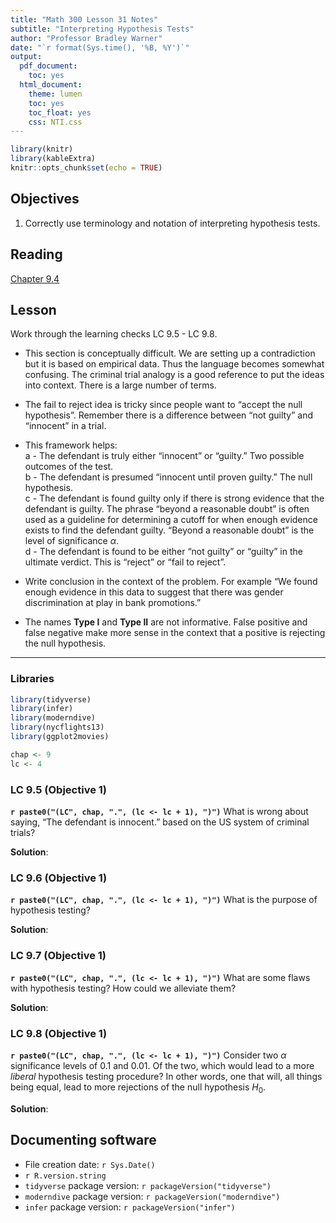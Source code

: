 ```yaml
---
title: "Math 300 Lesson 31 Notes"
subtitle: "Interpreting Hypothesis Tests"
author: "Professor Bradley Warner"
date: "`r format(Sys.time(), '%B, %Y')`"
output:
  pdf_document:
    toc: yes
  html_document:
    theme: lumen
    toc: yes
    toc_float: yes
    css: NTI.css
---
```



```r
library(knitr)
library(kableExtra)
knitr::opts_chunk$set(echo = TRUE)
```

## Objectives

1. Correctly use terminology and notation of interpreting hypothesis tests.     



## Reading 

[Chapter 9.4](https://moderndive.com/9-hypothesis-testing.html#ht-interpretation)


## Lesson 

Work through the learning checks LC 9.5 - LC 9.8.

+ This section is conceptually difficult. We are setting up a contradiction but it is based on empirical data. Thus the language becomes somewhat confusing. The criminal trial analogy is a good reference to put the ideas into context. There is a large number of terms.  

+ The fail to reject idea is tricky since people want to "accept the null hypothesis". Remember there is a difference between "not guilty" and "innocent" in a trial. 

+ This framework helps:  
a - The defendant is truly either “innocent” or “guilty.” Two possible outcomes of the test.  
b - The defendant is presumed “innocent until proven guilty.” The null hypothesis.   
c - The defendant is found guilty only if there is strong evidence that the defendant is guilty. The phrase “beyond a reasonable doubt” is often used as a guideline for determining a cutoff for when enough evidence exists to find the defendant guilty. "Beyond a reasonable doubt" is the level of significance $\alpha$.  
d - The defendant is found to be either “not guilty” or “guilty” in the ultimate verdict. This is "reject" or "fail to reject". 

+ Write conclusion in the context of the problem. For example "We found enough evidence in this data to suggest that there was gender discrimination at play in bank promotions."  

+ The names **Type I** and **Type II** are not informative. False positive and false negative make more sense in the context that a positive is rejecting the null hypothesis. 

***

### Libraries 

```r
library(tidyverse)
library(infer)
library(moderndive)
library(nycflights13)
library(ggplot2movies)
```


```r
chap <- 9
lc <- 4
```

### LC 9.5 (Objective 1)


**`r paste0("(LC", chap, ".", (lc <- lc + 1), ")")`**  What is wrong about saying, "The defendant is innocent." based on the US system of criminal trials?

**Solution**:  



### LC 9.6 (Objective 1)

**`r paste0("(LC", chap, ".", (lc <- lc + 1), ")")`**  What is the purpose of hypothesis testing?

**Solution**:  



### LC 9.7 (Objective 1)

**`r paste0("(LC", chap, ".", (lc <- lc + 1), ")")`**  What are some flaws with hypothesis testing?  How could we alleviate them?

**Solution**:  



### LC 9.8 (Objective 1)

**`r paste0("(LC", chap, ".", (lc <- lc + 1), ")")`**  Consider two $\alpha$ significance levels of 0.1 and 0.01. Of the two, which would lead to a more *liberal* hypothesis testing procedure? In other words, one that will, all things being equal, lead to more rejections of the null hypothesis $H_0$.

**Solution**:  





## Documenting software 

  * File creation date: `r Sys.Date()`
  * `r R.version.string`
  * `tidyverse` package version: `r packageVersion("tidyverse")`
  * `moderndive` package version: `r packageVersion("moderndive")`
  * `infer` package version: `r packageVersion("infer")`

